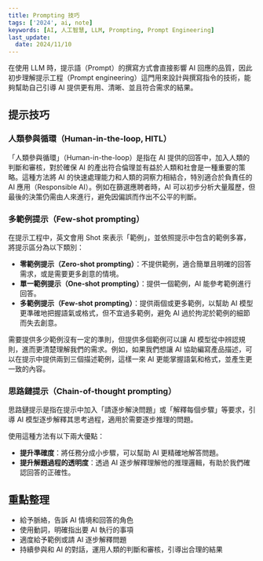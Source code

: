 ```yaml
---
title: Prompting 技巧
tags: ['2024', ai, note]
keywords: [AI, 人工智慧, LLM, Prompting, Prompt Engineering]
last_update:
  date: 2024/11/10
---
```

在使用 LLM 時，提示語（Prompt）的撰寫方式會直接影響 AI 回應的品質，因此初步理解提示工程（Prompt engineering）這門用來設計與撰寫指令的技術，能夠幫助自己引導 AI 提供更有用、清晰、並且符合需求的結果。

## 提示技巧

### 人類參與循環（Human-in-the-loop, HITL）

「人類參與循環」（Human-in-the-loop）是指在 AI 提供的回答中，加入人類的判斷和審核，對於確保 AI 的產出符合倫理並有益於人類和社會是一種重要的策略。這種方法將 AI 的快速處理能力和人類的洞察力相結合，特別適合於負責任的 AI 應用（Responsible AI）。例如在篩選應聘者時，AI 可以初步分析大量履歷，但最後的決策仍需由人來進行，避免因偏誤而作出不公平的判斷。

### 多範例提示（Few-shot prompting）

在提示工程中，英文會用 Shot 來表示「範例」，並依照提示中包含的範例多寡，將提示區分為以下類別：

- **零範例提示（Zero-shot prompting）**：不提供範例，適合簡單且明確的回答需求，或是需要更多創意的情境。
- **單一範例提示（One-shot prompting）**：提供一個範例，AI 能參考範例進行回答。
- **多範例提示（Few-shot prompting）**：提供兩個或更多範例，以幫助 AI 模型更準確地把握語氣或格式，但不宜過多範例，避免 AI 過於拘泥於範例的細節而失去創意。

需要提供多少範例沒有一定的準則，但提供多個範例可以讓 AI 模型從中辨認規則，進而更清楚理解我們的需求。例如，如果我們想讓 AI 協助編寫產品描述，可以在提示中提供兩到三個描述範例，這樣一來 AI 更能掌握語氣和格式，並產生更一致的內容。

### 思路鏈提示（Chain-of-thought prompting）

思路鏈提示是指在提示中加入「請逐步解決問題」或「解釋每個步驟」等要求，引導 AI 模型逐步解釋其思考過程，適用於需要逐步推理的問題。

使用這種方法有以下兩大優點：

- **提升準確度**：將任務分成小步驟，可以幫助 AI 更精確地解答問題。
- **提升解題過程的透明度**：透過 AI 逐步解釋理解他的推理邏輯，有助於我們確認回答的正確性。

## 重點整理
- 給予脈絡，告訴 AI 情境和回答的角色
- 使用動詞，明確指出要 AI 執行的事項
- 適度給予範例或請 AI 逐步解釋問題
- 持續參與和 AI 的對話，運用人類的判斷和審核，引導出合理的結果


